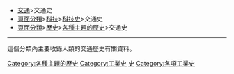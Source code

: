 {{Catnav|頁面分類|各種主題的頁面分類|各種主題的歷史|科技史}}
{{Catnav|頁面分類|各種主題的頁面分類|各種主題的歷史}}
{{Catnav|頁面分類|历史|各種主題的歷史|科技史}}
{{Catnav|頁面分類|历史|各種主題的歷史}}

*[[:Category:交通|交通]]>交通史 
*[[:Category:頁面分類|頁面分類]]>[[:Category:科技|科技]]>[[:Category:科技史|科技史]]>交通史 
*[[:Category:頁面分類|頁面分類]]>[[:Category:历史|歷史]]>[[:Category:各種主題的歷史|各種主題的歷史]]>交通史
----
這個分類內主要收錄人類的交通歷史有關資料。

<!-- ==關連分類== -->
{{Commonscat|History of transport}}

[[Category:各種主題的歷史|Category:各種主題的歷史]]
[[Category:工業史|Category:工業史]]
[[Category:交通|史]]
[[Category:各項工業史|Category:各項工業史]]
